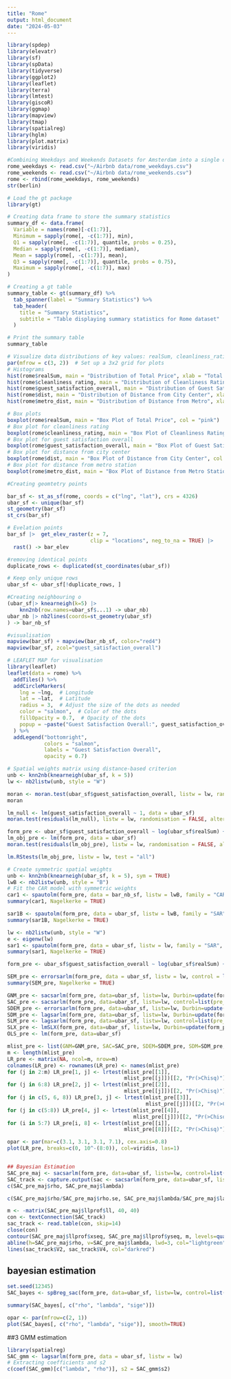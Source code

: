---
title: "Rome"
output: html_document
date: "2024-05-03"
---


```{r}
library(spdep)
library(elevatr)
library(sf)
library(spData)
library(tidyverse)
library(ggplot2)
library(leaflet)
library(terra)
library(lmtest)
library(giscoR)
library(ggmap)
library(mapview)
library(tmap)
library(spatialreg)
library(hglm)
library(plot.matrix)
library(viridis)
```


```{r}
#Combining Weekdays and Weekends Datasets for Amsterdam into a single dataframe
rome_weekdays <- read.csv("~/Airbnb data/rome_weekdays.csv")
rome_weekends <- read.csv("~/Airbnb data/rome_weekends.csv")
rome <- rbind(rome_weekdays, rome_weekends)
str(berlin)
```



```{r, results='asis'}
# Load the gt package
library(gt)

# Creating data frame to store the summary statistics
summary_df <- data.frame(
  Variable = names(rome)[-c(1:7)],  
  Minimum = sapply(rome[, -c(1:7)], min),  
  Q1 = sapply(rome[, -c(1:7)], quantile, probs = 0.25),  
  Median = sapply(rome[, -c(1:7)], median),  
  Mean = sapply(rome[, -c(1:7)], mean),  
  Q3 = sapply(rome[, -c(1:7)], quantile, probs = 0.75),
  Maximum = sapply(rome[, -c(1:7)], max) 
)

# Creating a gt table
summary_table <- gt(summary_df) %>%
  tab_spanner(label = "Summary Statistics") %>%
  tab_header(
    title = "Summary Statistics",
    subtitle = "Table displaying summary statistics for Rome dataset"
  )

# Print the summary table
summary_table
```



```{r}
# Visualize data distributions of key values: realSum, cleanliness_rating, guest_satisfaction_overall, dist, and metro_dist
par(mfrow = c(3, 2))  # Set up a 3x2 grid for plots
# Histograms
hist(rome$realSum, main = "Distribution of Total Price", xlab = "Total Price (realSum)", col = "pink")
hist(rome$cleanliness_rating, main = "Distribution of Cleanliness Rating", xlab = "Cleanliness Rating", col = "lightgreen")
hist(rome$guest_satisfaction_overall, main = "Distribution of Guest Satisfaction", xlab = "Overall Guest Satisfaction", col = "salmon")
hist(rome$dist, main = "Distribution of Distance from City Center", xlab = "Distance (km)", col = "lightyellow")
hist(rome$metro_dist, main = "Distribution of Distance from Metro", xlab = "Distance (km)", col = "lavender")
```


```{r}
# Box plots
boxplot(rome$realSum, main = "Box Plot of Total Price", col = "pink")
# Box plot for cleanliness rating
boxplot(rome$cleanliness_rating, main = "Box Plot of Cleanliness Rating", col = "lightgreen")
# Box plot for guest satisfaction overall
boxplot(rome$guest_satisfaction_overall, main = "Box Plot of Guest Satisfaction Overall", col = "salmon")
# Box plot for distance from city center
boxplot(rome$dist, main = "Box Plot of Distance from City Center", col = "lightyellow")
# Box plot for distance from metro station
boxplot(rome$metro_dist, main = "Box Plot of Distance from Metro Station", col = "lavender")
```

```{r}
#Creating geomtetry points

bar_sf <- st_as_sf(rome, coords = c("lng", "lat"), crs = 4326)
ubar_sf <- unique(bar_sf)
st_geometry(bar_sf)
st_crs(bar_sf)
```

```{r}
# Evelation points
bar_sf |>  get_elev_raster(z = 7,
                           clip = "locations", neg_to_na = TRUE) |> 
  rast() -> bar_elev

#removing identical points
duplicate_rows <- duplicated(st_coordinates(ubar_sf))

# Keep only unique rows
ubar_sf <- ubar_sf[!duplicate_rows, ]
```


```{r}
#Creating neighbouring o
(ubar_sf|> knearneigh(k=5) |>
    knn2nb(row.names=ubar_sf$...1) -> ubar_nb)
ubar_nb |> nb2lines(coords=st_geometry(ubar_sf)
) -> bar_nb_sf
```

```{r}

#visualisation
mapview(bar_sf) + mapview(bar_nb_sf, color="red4")
mapview(bar_sf, zcol="guest_satisfaction_overall")
```

```{r}
# LEAFLET MAP for visualisation
library(leaflet)
leaflet(data = rome) %>%
  addTiles() %>%
  addCircleMarkers(
    lng = ~lng,  # Longitude
    lat = ~lat,  # Latitude
    radius = 3,  # Adjust the size of the dots as needed
    color = "salmon",  # Color of the dots
    fillOpacity = 0.7,  # Opacity of the dots
    popup = ~paste("Guest Satisfaction Overall:", guest_satisfaction_overall)
  ) %>%
  addLegend("bottomright", 
            colors = "salmon", 
            labels = "Guest Satisfaction Overall",
            opacity = 0.7)
```

```{r}
# Spatial weights matrix using distance-based criterion
unb <- knn2nb(knearneigh(ubar_sf, k = 5))
lw <- nb2listw(unb, style = "W")

moran <- moran.test(ubar_sf$guest_satisfaction_overall, listw = lw, randomisation = TRUE, alternative = "two.sided")
moran

lm_null <- lm(guest_satisfaction_overall ~ 1, data = ubar_sf)
moran.test(residuals(lm_null), listw = lw, randomisation = FALSE, alternative = "two.sided")

form_pre <- ubar_sf$guest_satisfaction_overall ~ log(ubar_sf$realSum) + ubar_sf$host_is_superhost + ubar_sf$attr_index + ubar_sf$person_capacity + ubar_sf$dist
lm_obj_pre <- lm(form_pre, data = ubar_sf)
moran.test(residuals(lm_obj_pre), listw = lw, randomisation = FALSE, alternative = "two.sided")

lm.RStests(lm_obj_pre, listw = lw, test = "all")

# Create symmetric spatial weights
unb <- knn2nb(knearneigh(ubar_sf, k = 5), sym = TRUE)
lwB <- nb2listw(unb, style = "B")
# Fit the CAR model with symmetric weights
car1 <- spautolm(form_pre, data = bar_nb_sf, listw = lwB, family = "CAR")
summary(car1, Nagelkerke = TRUE)
```


```{r}
sar1B <- spautolm(form_pre, data = ubar_sf, listw = lwB, family = "SAR")
summary(sar1B, Nagelkerke = TRUE)

lw <- nb2listw(unb, style = "W")
e <- eigenw(lw)
sar1 <- spautolm(form_pre, data = ubar_sf, listw = lw, family = "SAR", control = list(pre_eig = e))
summary(sar1, Nagelkerke = TRUE)

form_pre <- ubar_sf$guest_satisfaction_overall ~ log(ubar_sf$realSum) + ubar_sf$host_is_superhost + ubar_sf$attr_index + ubar_sf$person_capacity + ubar_sf$dist + ubar_sf$metro_dist

SEM_pre <- errorsarlm(form_pre, data = ubar_sf, listw = lw, control = list(pre_eig = e))
summary(SEM_pre, Nagelkerke = TRUE)
```

```{r}
GNM_pre <- sacsarlm(form_pre, data=ubar_sf, listw=lw, Durbin=update(form_pre, ~ . - Metrop), control=list(pre_eig1=e, pre_eig2=e))
SAC_pre <- sacsarlm(form_pre, data=ubar_sf, listw=lw, control=list(pre_eig1=e, pre_eig2=e))
SDEM_pre <- errorsarlm(form_pre, data=ubar_sf, listw=lw, Durbin=update(form_pre, ~ . - Metrop), control=list(pre_eig=e))
SDM_pre <- lagsarlm(form_pre, data=ubar_sf, listw=lw, Durbin=update(form_pre, ~ . - Metrop), control=list(pre_eig=e))
SLM_pre <- lagsarlm(form_pre, data=ubar_sf, listw=lw, control=list(pre_eig=e))
SLX_pre <- lmSLX(form_pre, data=ubar_sf, listw=lw, Durbin=update(form_pre, ~ . - Metrop))
OLS_pre <- lm(form_pre, data=ubar_sf)
```

```{r}
mlist_pre <- list(GNM=GNM_pre, SAC=SAC_pre, SDEM=SDEM_pre, SDM=SDM_pre, SLX=SLX_pre, SEM=SEM_pre, SLM=SLM_pre, OLS=OLS_pre)
m <- length(mlist_pre)
LR_pre <- matrix(NA, ncol=m, nrow=m)
colnames(LR_pre) <- rownames(LR_pre) <- names(mlist_pre)
for (j in 2:m) LR_pre[1, j] <- lrtest(mlist_pre[[1]],
                                      mlist_pre[[j]])[[2, "Pr(>Chisq)"]]
for (j in 6:8) LR_pre[2, j] <- lrtest(mlist_pre[[2]],
                                      mlist_pre[[j]])[[2, "Pr(>Chisq)"]]
for (j in c(5, 6, 8)) LR_pre[3, j] <- lrtest(mlist_pre[[3]],
                                             mlist_pre[[j]])[[2, "Pr(>Chisq)"]]
for (j in c(5:8)) LR_pre[4, j] <- lrtest(mlist_pre[[4]],
                                         mlist_pre[[j]])[[2, "Pr(>Chisq)"]]
for (i in 5:7) LR_pre[i, 8] <- lrtest(mlist_pre[[i]],
                                      mlist_pre[[8]])[[2, "Pr(>Chisq)"]]
```


```{r}
opar <- par(mar=c(3.1, 3.1, 3.1, 7.1), cex.axis=0.8)
plot(LR_pre, breaks=c(0, 10^-(8:0)), col=viridis, las=1)


## Bayesian Estimation
SAC_pre_maj <- sacsarlm(form_pre, data=ubar_sf, listw=lw, control=list(pre_eig1=e, pre_eig2=e), llprof=40)
SAC_track <- capture.output(sac <- sacsarlm(form_pre, data=ubar_sf, listw=lw, control=list(pre_eig1=e, pre_eig2=e), quiet=FALSE))
c(SAC_pre_maj$rho, SAC_pre_maj$lambda)
```


```{r}
c(SAC_pre_maj$rho/SAC_pre_maj$rho.se, SAC_pre_maj$lambda/SAC_pre_maj$lambda.se)
```

```{r}
m <- -matrix(SAC_pre_maj$llprof$ll, 40, 40)
con <- textConnection(SAC_track)
sac_track <- read.table(con, skip=14)
close(con)
contour(SAC_pre_maj$llprof$xseq, SAC_pre_maj$llprof$yseq, m, levels=quantile(c(m), seq(0,1,0.1)), xlab="rho", ylab="lambda", col="blue4")
abline(h=SAC_pre_maj$rho, v=SAC_pre_maj$lambda, lwd=3, col="lightgreen")
lines(sac_track$V2, sac_track$V4, col="darkred")
```

## bayesian estimation
```{r}
set.seed(12345)
SAC_bayes <- spBreg_sac(form_pre, data=ubar_sf, listw=lw, control=list(ndraw=20000L, nomit=2000L))
```

```{r}
summary(SAC_bayes[, c("rho", "lambda", "sige")])
```

```{r}
opar <- par(mfrow=c(2, 1)) 
plot(SAC_bayes[, c("rho", "lambda", "sige")], smooth=TRUE)
```
##3 GMM estimation  
```{r}
library(spatialreg)
SAC_gmm <- lagsarlm(form_pre, data = ubar_sf, listw = lw)
# Extracting coefficients and s2
c(coef(SAC_gmm)[c("lambda", "rho")], s2 = SAC_gmm$s2)
```